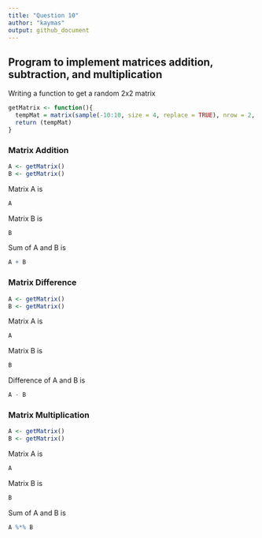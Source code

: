 ```yaml
---
title: "Question 10"
author: "kaymas"
output: github_document
---
```


## Program to implement matrices addition, subtraction, and multiplication

Writing a function to get a random 2x2 matrix
```r
getMatrix <- function(){
  tempMat = matrix(sample(-10:10, size = 4, replace = TRUE), nrow = 2, ncol = 2)
  return (tempMat)
}
```

### Matrix Addition

```r
A <- getMatrix()
B <- getMatrix()
```

Matrix A is
```r
A
```

Matrix B is
```r
B
```

Sum of A and B is
```r
A + B
```

### Matrix Difference

```r
A <- getMatrix()
B <- getMatrix()
```

Matrix A is
```r
A
```

Matrix B is
```r
B
```

Difference of A and B is
```r
A - B
```

### Matrix Multiplication

```r
A <- getMatrix()
B <- getMatrix()
```

Matrix A is
```r
A
```

Matrix B is
```r
B
```

Sum of A and B is
```r
A %*% B
```